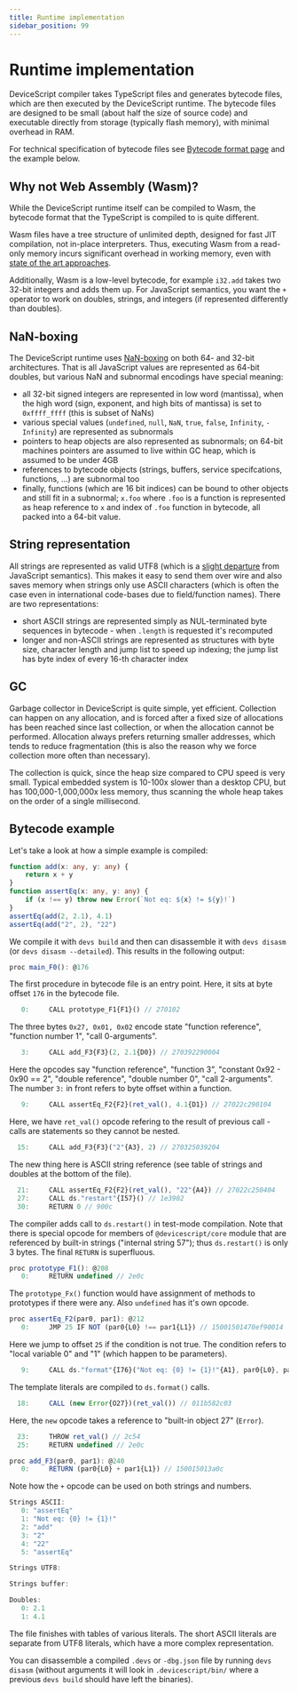```yaml
---
title: Runtime implementation
sidebar_position: 99
---
```


# Runtime implementation

DeviceScript compiler takes TypeScript files and generates bytecode files, which are then executed by
the DeviceScript runtime.
The bytecode files are designed to be small (about half the size of source code)
and executable directly from storage (typically flash memory), with minimal overhead in RAM.

For technical specification of bytecode files see [Bytecode format page](/language/bytecode)
and the example below.

## Why not Web Assembly (Wasm)?

While the DeviceScript runtime itself can be compiled to Wasm, the bytecode format that the TypeScript
is compiled to is quite different.

Wasm files have a tree structure of unlimited depth, designed for fast JIT compilation, not in-place interpreters.
Thus, executing Wasm from a read-only memory incurs significant overhead in working memory,
even with [state of the art approaches](https://arxiv.org/pdf/2205.01183.pdf).

Additionally, Wasm is a low-level bytecode, for example `i32.add` takes two 32-bit integers and adds them up.
For JavaScript semantics, you want the `+` operator to work on doubles, strings, and integers (if represented differently than doubles).

## NaN-boxing

The DeviceScript runtime uses [NaN-boxing](https://anniecherkaev.com/the-secret-life-of-nan)
on both 64- and 32-bit architectures.
That is all JavaScript values are represented as 64-bit doubles,
but various NaN and subnormal encodings have special meaning:
* all 32-bit signed integers are represented in low word (mantissa),
  when the high word (sign, exponent, and high bits of mantissa) is set to `0xffff_ffff`
  (this is subset of NaNs)
* various special values (`undefined`, `null`, `NaN`, `true`, `false`, `Infinity`, `-Infinity`)
  are represented as subnormals
* pointers to heap objects are also represented as subnormals;
  on 64-bit machines pointers are assumed to live within GC heap, which is assumed to be under 4GB
* references to bytecode objects (strings, buffers, service specifcations, functions, ...)
  are subnormal too
* finally, functions (which are 16 bit indices) can be bound to other objects and still fit in a subnormal;
  `x.foo` where `.foo` is a function is represented as heap reference to `x` and index of `.foo` function
  in bytecode, all packed into a 64-bit value.

## String representation

All strings are represented as valid UTF8 (which is a [slight departure](/language/strings) from JavaScript semantics).
This makes it easy to send them over wire and also saves memory when strings only use
ASCII characters (which is often the case even in international code-bases due to field/function names).
There are two representations:
* short ASCII strings are represented simply as NUL-terminated byte sequences in bytecode - when `.length` is requested it's recomputed
* longer and non-ASCII strings are represented as structures with byte size, character length and jump list to speed up indexing;
  the jump list has byte index of every 16-th character index

## GC

Garbage collector in DeviceScript is quite simple, yet efficient.
Collection can happen on any allocation, and is forced after a fixed size of allocations has been reached since
last collection, or when the allocation cannot be performed.
Allocation always prefers returning smaller addresses, which tends to reduce fragmentation
(this is also the reason why we force collection more often than necessary).

The collection is quick, since the heap size compared to CPU speed is very small.
Typical embedded system is 10-100x slower than a desktop CPU, but has 100,000-1,000,000x less memory,
thus scanning the whole heap takes on the order of a single millisecond.

## Bytecode example

Let's take a look at how a simple example is compiled:

```ts
function add(x: any, y: any) {
    return x + y
}
function assertEq(x: any, y: any) {
    if (x !== y) throw new Error(`Not eq: ${x} != ${y}!`)
}
assertEq(add(2, 2.1), 4.1)
assertEq(add("2", 2), "22")
```

We compile it with `devs build` and then can disassemble it with `devs disasm`
(or `devs disasm --detailed`).
This results in the following output:

```js skip
proc main_F0(): @176
```

The first procedure in bytecode file is an entry point.
Here, it sits at byte offset `176` in the bytecode file.

```js skip
   0:     CALL prototype_F1{F1}() // 270102
```

The three bytes `0x27, 0x01, 0x02` encode state 
"function reference", "function number 1", "call 0-arguments".

```js skip
   3:     CALL add_F3{F3}(2, 2.1{D0}) // 270392290004
```

Here the opcodes say "function reference", "function 3",
"constant 0x92 - 0x90 == 2", "double reference", 
"double number 0", "call 2-arguments".
The number `3:` in front refers to byte offset within a function.

```js skip
   9:     CALL assertEq_F2{F2}(ret_val(), 4.1{D1}) // 27022c290104
```

Here, we have `ret_val()` opcode refering to the result of previous
call - calls are statements so they cannot be nested.

```js skip
  15:     CALL add_F3{F3}("2"{A3}, 2) // 270325039204
```

The new thing here is ASCII string reference (see table of strings and doubles at the bottom of the file).

```js skip
  21:     CALL assertEq_F2{F2}(ret_val(), "22"{A4}) // 27022c250404
  27:     CALL ds."restart"{I57}() // 1e3902
  30:     RETURN 0 // 900c
```

The compiler adds call to `ds.restart()` in test-mode compilation.
Note that there is special opcode for members of `@devicescript/core`
module that are referenced by built-in strings ("internal string 57"); 
thus `ds.restart()` is only 3 bytes.
The final `RETURN` is superfluous.

```js skip
proc prototype_F1(): @208
   0:     RETURN undefined // 2e0c
```

The `prototype_Fx()` function would have assignment of methods
to prototypes if there were any.
Also `undefined` has it's own opcode.

```js skip
proc assertEq_F2(par0, par1): @212
   0:     JMP 25 IF NOT (par0{L0} !== par1{L1}) // 15001501470ef90014
```

Here we jump to offset `25` if the condition is not true.
The condition refers to "local variable 0" and "1"
(which happen to be parameters).

```js skip
   9:     CALL ds."format"{I76}("Not eq: {0} != {1}!"{A1}, par0{L0}, par1{L1}) // 1e4c25011500150105
```

The template literals are compiled to `ds.format()` calls.

```js skip
  18:     CALL (new Error{O27})(ret_val()) // 011b582c03
```

Here, the `new` opcode takes a reference to "built-in object 27" (`Error`).

```js skip
  23:     THROW ret_val() // 2c54
  25:     RETURN undefined // 2e0c

proc add_F3(par0, par1): @240
   0:     RETURN (par0{L0} + par1{L1}) // 150015013a0c

```

Note how the `+` opcode can be used on both strings and numbers.

```js skip
Strings ASCII:
   0: "assertEq"
   1: "Not eq: {0} != {1}!"
   2: "add"
   3: "2"
   4: "22"
   5: "assertEq"

Strings UTF8:

Strings buffer:

Doubles:
   0: 2.1
   1: 4.1
```

The file finishes with tables of various literals.
The short ASCII literals are separate from UTF8 literals, which have a more
complex representation.

You can disassemble a compiled `.devs` or `-dbg.json` file by running `devs disasm`
(without arguments it will look in `.devicescript/bin/` where a previous `devs build`
should have left the binaries).
